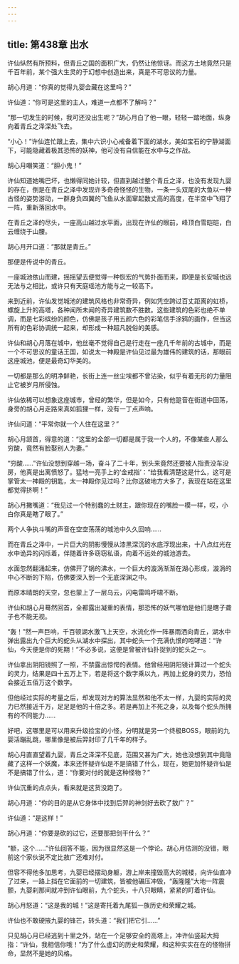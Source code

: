 ```yaml
---
---
---
```

title: 第438章 出水
---





许仙纵然有所预料，但青丘之国的面积广大，仍然让他惊讶。而这方土地竟然只是千百年前，某个强大生灵的于幻想中创造出来，真是不可思议的力量。

胡心月道：“你真的觉得九婴会藏在这里吗？”

许仙道：“你可是这里的主人，难道一点都不了解吗？”

“那一切发生的时候，我可还没出生呢？”胡心月白了他一眼，轻轻一踏地面，纵身向着青丘之泽深处飞去。

“小心！”许仙连忙跟上去，集中六识小心戒备着下面的湖水，美如宝石的宁静湖面下，可能隐藏着极其恐怖的妖神，他可没有自信能在水中与之作战。

胡心月嘲笑道：“胆小鬼！”

许仙知道她嘴巴坏，也懒得同她计较，但直到越过整个青丘之泽，也没有发现九婴的存在，倒是在青丘之泽中发现许多奇奇怪怪的生物，一条一头双尾的大鱼以一种古怪的姿势游动，一群身负四翼的飞鱼从水面窜起数丈高的高度，在半空中飞翔了一阵，重新落回水中。

在青丘之泽的尽头，一座高山越过水平面，出现在许仙的眼前，峰顶白雪皑皑，白云缠绕于山腰。

胡心月开口道：“那就是青丘。”

那便是传说中的青丘。

一座城池依山而建，摇摇望去便觉得一种恢宏的气势扑面而来，即便是长安城也远无法与之相比，或许只有天庭瑶池方能与之一较高下。

来到近前，许仙发觉城池的建筑风格也非常奇异，例如凭空跨过百丈距离的虹桥，螺旋上升的高塔，各种闻所未闻的奇异建筑数不胜数。这些建筑的色彩也绝不单调，而是七彩缤纷的颜色，仿佛是孩子用五颜六色的彩笔信手涂鸦的画作，但当这所有的色彩协调统一起来，却形成一种超凡脱俗的美感。

许仙和胡心月落在城中，他丝毫不觉得自己是行走在一座几千年前的古城中，而是一个不可思议的童话王国，如说太一神殿是许仙见过最为雄伟的建筑的话，那眼前这座城池，便是最奇幻华美的。

一切都是那么的明净鲜艳，长街上连一丝尘埃都不曾沾染，似乎有着无形的力量阻止它被岁月所侵蚀。

许仙依稀可以想象这座城市，曾经的繁华，但是如今，只有他跫音在街道中回荡，身旁的胡心月走路来真如狐狸一样，没有一丁点声响。

许仙问道：“平常你就一个人住在这里？”

胡心月颔首，得意的道：“这里的全部一切都是属于我一个人的，不像某些人那么穷酸，竟然有脸娶别人为妻。”

“穷酸……”许仙没想到穿越一场，奋斗了二十年，到头来竟然还要被人指责没车没房，他真是出离愤怒了。猛地一亮手上的‘金戒指’：“给我看清楚这是什么，这可是掌管太一神殿的钥匙，太一神殿你见过吗？比你这破地方大多了，我现在站在这里都觉得挤啊！”

胡心月撇嘴道：“我见过一个特别蠢的土财主，跟你现在的嘴脸一模一样，哎，小白你真是瞎了眼了。”

两个人争执斗嘴的声音在空空荡荡的城池中久久回响……

而在青丘之泽中，一片巨大的阴影慢慢从漆黑深沉的水底浮现出来，十八点红光在水中诡异的闪烁着，伴随着许多窃窃私语，向着不远处的城池游去。

水面忽然翻涌起来，仿佛开了锅的沸水，一个巨大的漩涡渐渐在湖心形成，漩涡的中心不断的下陷，仿佛要深入到一个无底深渊之中。

而原本晴朗的天空，忽也蒙上了一层乌云，闪电雷鸣呼啸不断。

许仙和胡心月蓦然回首，全都露出凝重的表情，那恐怖的妖气哪怕是他们是瞎子聋子也不能无视。

“轰！”然一声巨响，千百顿湖水激飞上天空，水流化作一阵暴雨洒向青丘，湖水中弹出露出九个巨大的蛇头从湖水中探出，其中蛇头一个充满仇恨的咆哮道：“许仙，今天便是你的死期！”不必多说，这便是曾被许仙扑捉到的蛇头之一。

许仙拿出阴阳镜照了一照，不禁露出惊愕的表情。他曾经用阴阳镜计算过一个蛇头的灵力，结果是四十五万上下，若是将这个数字乘以九，再加上蛇身的灵力，恐怕会接近五佰万这个数字。

但他经过实际的考量之后，却发现对方的算法显然和他不太一样，九婴的实际的灵力已然接近千万，足足是他的十倍之多。若是再加上不死之身，以及每个蛇头所拥有的不同能力……

好吧，这哪里是可以用来升级捡宝的小怪，分明就是另一个终极BOSS，眼前的九婴活蹦乱跳，哪里像是被后羿封印了几千年的样子。

胡心月直直望着九婴，青丘之泽深不见底，范围又甚为广大，她也没想到其中竟隐藏了这样一个妖魔，本来还怀疑许仙是不是搞错了什么，现在，她更加怀疑许仙是不是搞错了什么，道：“你要对付的就是这种怪物？”

许仙沉重的点点头，看来就是这货没跑了。

胡心月道：“你的目的是从它身体中找到后羿的神剑好去砍了敖广？”

许仙道：“是这样！”

胡心月道：“你要是砍的过它，还要那把剑干什么？”

“额，这个……”许仙回答不能，因为很显然这是一个悖论。胡心月估测的没错，眼前这个家伙说不定比敖广还难对付。

但容不得他多加思考，九婴已经摆动身躯，游上岸来撞毁高大的城楼，向许仙直冲了过来，一路上挡在它面前的一切建筑，皆被他碾压冲毁，“轰隆隆”大地一阵震颤，九婴刹那间就冲到许仙眼前，九个蛇头，十八只眼睛，紧紧的盯着许仙。

胡心月怒道：“这是我的城！”这是寄托着九尾狐一族历史和荣耀之城。

许仙也不敢硬掖九婴的锋芒，转头道：“我们把它引……”

只见胡心月已经逃到十里之外，站在一个足够安全的高塔上，冲许仙竖起大拇指：“许仙，我相信你哦！”为了什么虚幻的历史和荣耀，和这种实实在在的怪物拼命，显然不是她的风格。